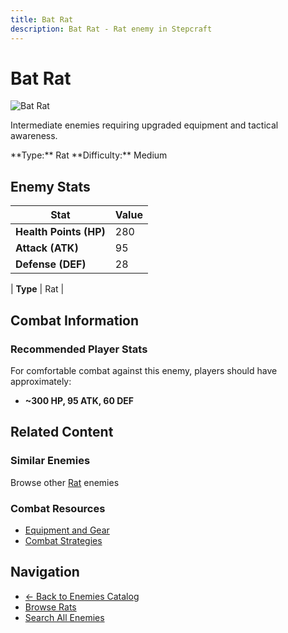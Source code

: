 ```yaml
---
title: Bat Rat
description: Bat Rat - Rat enemy in Stepcraft
---
```


# Bat Rat

<div className="flex items-start gap-6 mb-8">
  <div className="flex-shrink-0">
    <img src="/assets/enemies/bat_rat/rat.png" alt="Bat Rat" className="w-24 h-24 border rounded-lg" />
  </div>
  <div className="flex-1">
    <div className="space-y-2">
      <p className="text-lg text-muted-foreground">Intermediate enemies requiring upgraded equipment and tactical awareness.</p>
      <div className="flex flex-wrap gap-4 text-sm">
        <span className="px-2 py-1 bg-blue-100 dark:bg-blue-900 rounded-md">
          **Type:** Rat
        </span><span className="px-2 py-1 bg-red-100 dark:bg-red-900 rounded-md">
          **Difficulty:** Medium
        </span>
      </div>
    </div>
  </div>
</div>

## Enemy Stats

| Stat | Value |
|------|-------|
| **Health Points (HP)** | 280 |
| **Attack (ATK)** | 95 |
| **Defense (DEF)** | 28 |

| **Type** | Rat |

## Combat Information

### Recommended Player Stats
For comfortable combat against this enemy, players should have approximately:
- **~300 HP, 95 ATK, 60 DEF**

## Related Content

### Similar Enemies
Browse other [Rat](/docs/enemies#rats) enemies 

### Combat Resources
- [Equipment and Gear](/docs/items)
- [Combat Strategies](/docs/getting-started)

## Navigation

- [← Back to Enemies Catalog](/docs/enemies)
- [Browse Rats](/docs/enemies#rats)
- [Search All Enemies](/search)
